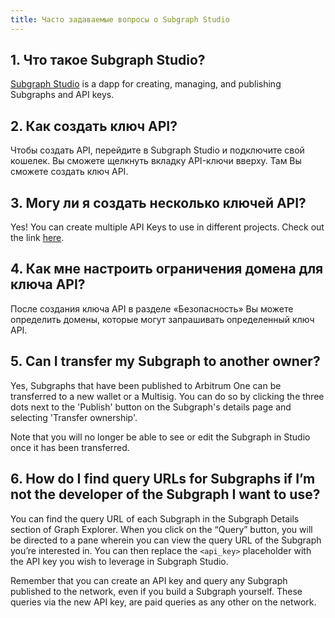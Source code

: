 ```yaml
---
title: Часто задаваемые вопросы о Subgraph Studio
---
```


## 1. Что такое Subgraph Studio?

[Subgraph Studio](https://thegraph.com/studio/) is a dapp for creating, managing, and publishing Subgraphs and API keys.

## 2. Как создать ключ API?

Чтобы создать API, перейдите в Subgraph Studio и подключите свой кошелек. Вы сможете щелкнуть вкладку API-ключи вверху. Там Вы сможете создать ключ API.

## 3. Могу ли я создать несколько ключей API?

Yes! You can create multiple API Keys to use in different projects. Check out the link [here](https://thegraph.com/studio/apikeys/).

## 4. Как мне настроить ограничения домена для ключа API?

После создания ключа API в разделе «Безопасность» Вы можете определить домены, которые могут запрашивать определенный ключ API.

## 5. Can I transfer my Subgraph to another owner?

Yes, Subgraphs that have been published to Arbitrum One can be transferred to a new wallet or a Multisig. You can do so by clicking the three dots next to the 'Publish' button on the Subgraph's details page and selecting 'Transfer ownership'.

Note that you will no longer be able to see or edit the Subgraph in Studio once it has been transferred.

## 6. How do I find query URLs for Subgraphs if I’m not the developer of the Subgraph I want to use?

You can find the query URL of each Subgraph in the Subgraph Details section of Graph Explorer. When you click on the “Query” button, you will be directed to a pane wherein you can view the query URL of the Subgraph you’re interested in. You can then replace the `<api_key>` placeholder with the API key you wish to leverage in Subgraph Studio.

Remember that you can create an API key and query any Subgraph published to the network, even if you build a Subgraph yourself. These queries via the new API key, are paid queries as any other on the network.
